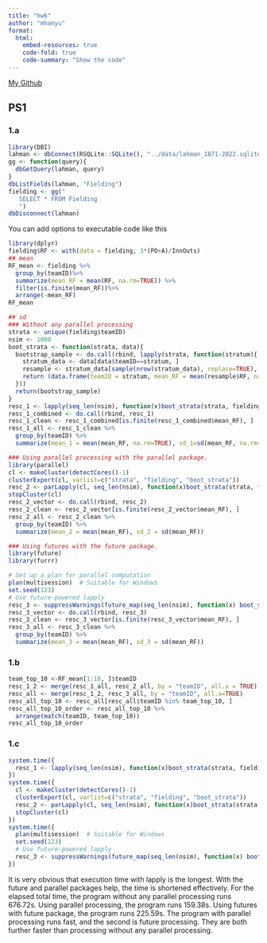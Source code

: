 ```yaml
---
title: "hw6"
author: "mhanyu"
format:
  html:
    embed-resources: true
    code-fold: true
    code-summary: "Show the code"
---
```

[My Github](https://github.com/Mahanyuu/STAT-506/)

## PS1

### 1.a

```r
library(DBI)
lahman <- dbConnect(RSQLite::SQLite(), "../data/lahman_1871-2022.sqlite")
gg <- function(query){
  dbGetQuery(lahman, query)
}
dbListFields(lahman, "Fielding")
fielding <- gg("
   SELECT * FROM Fielding
   ")
dbDisconnect(lahman)
```

You can add options to executable code like this 

```r
library(dplyr)
fielding$RF <- with(data = fielding, 3*(PO+A)/InnOuts)
## mean
RF_mean <- fielding %>%
  group_by(teamID)%>%
  summarize(mean_RF = mean(RF, na.rm=TRUE)) %>%
  filter(is.finite(mean_RF))%>%
  arrange(-mean_RF)
RF_mean
```


```r
## sd
### Without any parallel processing
strata <- unique(fielding$teamID)
nsim <- 1000
boot_strata <- function(strata, data){
  bootstrap_sample <- do.call(rbind, lapply(strata, function(stratum){
    stratum_data <- data[data$teamID==stratum, ]
    resample <- stratum_data[sample(nrow(stratum_data), replace=TRUE), ]
    return (data.frame(teamID = stratum, mean_RF = mean(resample$RF, na.rm=TRUE)))
  }))
  return(bootstrap_sample)
}
resc_1 <- lapply(seq_len(nsim), function(x)boot_strata(strata, fielding))
resc_1_combined <- do.call(rbind, resc_1)
resc_1_clean <- resc_1_combined[is.finite(resc_1_combined$mean_RF), ]
resc_1_all <- resc_1_clean %>%
  group_by(teamID) %>%
  summarize(mean_1 = mean(mean_RF, na.rm=TRUE), sd_1=sd(mean_RF, na.rm=TRUE))
```

```r
### Using parallel processing with the parallel package.
library(parallel)
cl <- makeCluster(detectCores()-1)
clusterExport(cl, varlist=c("strata", "fielding", "boot_strata"))
resc_2 <- parLapply(cl, seq_len(nsim), function(x)boot_strata(strata, fielding))
stopCluster(cl)
resc_2_vector <- do.call(rbind, resc_2)
resc_2_clean <- resc_2_vector[is.finite(resc_2_vector$mean_RF), ]
resc_2_all <- resc_2_clean %>%
  group_by(teamID) %>%
  summarize(mean_2 = mean(mean_RF), sd_2 = sd(mean_RF))
```



```r
### Using futures with the future package.
library(future)
library(furrr)

# Set up a plan for parallel computation
plan(multisession)  # Suitable for Windows
set.seed(123)
# Use future-powered lapply
resc_3 <- suppressWarnings(future_map(seq_len(nsim), function(x) boot_strata(strata, fielding)))
resc_3_vector <- do.call(rbind, resc_3)
resc_3_clean <- resc_3_vector[is.finite(resc_3_vector$mean_RF), ]
resc_3_all <- resc_3_clean %>%
  group_by(teamID) %>%
  summarize(mean_3 = mean(mean_RF), sd_3 = sd(mean_RF))
```


### 1.b
```r
team_top_10 <-RF_mean[1:10, ]$teamID
resc_1_2 <- merge(resc_1_all, resc_2_all, by = "teamID", all.x = TRUE)
resc_all <- merge(resc_1_2, resc_3_all, by = "teamID", all.x=TRUE)
resc_all_top_10 <- resc_all[resc_all$teamID %in% team_top_10, ]
resc_all_top_10_order <- resc_all_top_10 %>%
  arrange(match(teamID, team_top_10))
resc_all_top_10_order
```
### 1.c
```r
system.time({
  resc_1 <- lapply(seq_len(nsim), function(x)boot_strata(strata, fielding))
})
system.time({
  cl <- makeCluster(detectCores()-1)
  clusterExport(cl, varlist=c("strata", "fielding", "boot_strata"))
  resc_2 <- parLapply(cl, seq_len(nsim), function(x)boot_strata(strata, fielding))
  stopCluster(cl)
})
system.time({
  plan(multisession)  # Suitable for Windows
  set.seed(123)
  # Use future-powered lapply
  resc_3 <- suppressWarnings(future_map(seq_len(nsim), function(x) boot_strata(strata, fielding)))
})
```
It is very obvious that execution time with lapply is the longest. With the future and parallel packages help, the time is shortened effectively. For the elapsed total time, the program without any parallel processing runs 676.72s. Using parallel processing, the program runs 159.38s. Using futures with future package, the program runs 225.59s. The program with parallel processing runs fast, and the second is future processing. They are both further faster than processing without any parallel processing.

